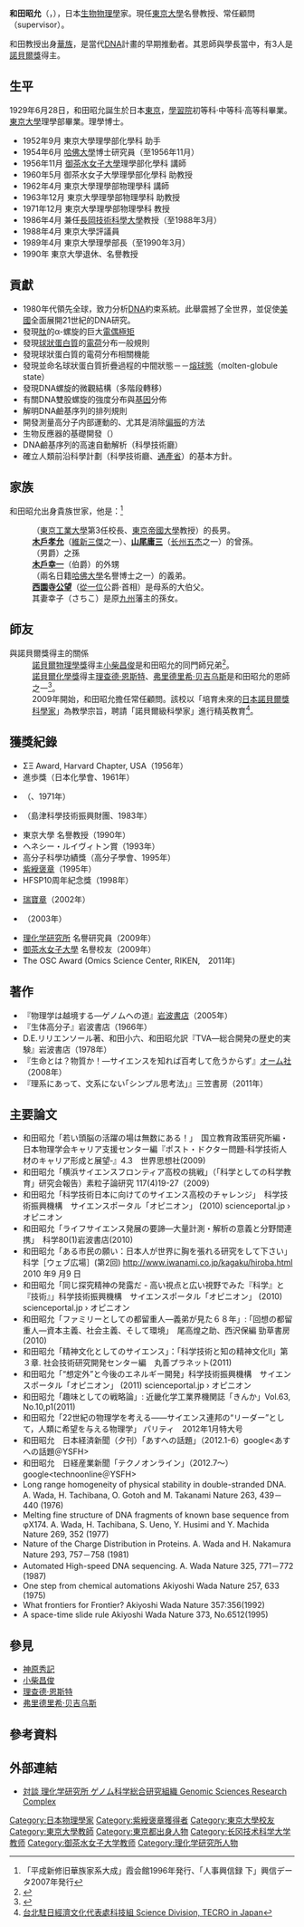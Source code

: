 {{Infobox scientist
| name              = 和田昭允<br><small>和田 昭允（わだ あきよし）</small>
| image             = Replace this image male.svg <!-- only free-content images are allowed for depicting living people - see [[WP:NONFREE|WP:NONFREE]] -->
| image_size        = 
| alt               = 
| caption           = 
| birth_date        = {{Birth date and age|1929|06|28|mf=y}}
| birth_place       = [[大日本帝國|大日本帝國]][[東京|東京]]
| death_date        = <!-- {{Death date and age|YYYY|MM|DD|1933|11|14}} (death date then birth date) -->
| death_place       = 
| residence         = 
| citizenship       = 
| nationality       = {{JPN}}
| fields            = [[生物物理學|生物物理學]]
| workplaces        = [[東京大學|東京大學]]<br>[[哈佛大學|哈佛大學]]<br>[[御茶水女子大學|御茶水女子大學]]<br>[[長岡技術科學大學|長岡技術科學大學]]
| alma_mater        = 東京大學
| doctoral_advisor  = 
| academic_advisors = [[File:Nobel_prize_medal.svg|20px]][[理查德·恩斯特|理查德·恩斯特]]<br>[[File:Nobel_prize_medal.svg|20px]][[弗里德里希·贝吉乌斯|弗里德里希·贝吉乌斯]]
| doctoral_students = 
| notable_students  = 
| known_for         = [[DNA|DNA]]研究
| author_abbrev_bot = 
| author_abbrev_zoo = 
| influences        = 
| influenced        = 
| awards            = [[紫綬褒章|紫綬褒章]] (1995)<br>{{link-ja|勲二等|勲二等}}[[瑞寶章|瑞寶章]] (2002)
| signature         = <!--(filename only)-->
| signature_alt     = 
| footnotes         = 
| spouse            = 
}}
{{Japanese|japanese=和田 昭允|kana=わだ あきよし|romaji=Wada Aki-Yoshi}}

'''和田昭允'''（{{jpn|j=和田 昭允|hg=わだ あきよし|rm=Wada Aki-Yoshi|f=h}}，{{bd|1929年|6月28日}}），日本[[生物物理學|生物物理學]]家。現任[[東京大學|東京大學]]名譽教授、{{link-ja|橫濱科學尖端高中|横浜市立横浜サイエンスフロンティア高等学校}}常任顧問（supervisor）。

和田教授出身[[華族_(日本)|華族]]，是當代[[DNA|DNA]]計畫的早期推動者。其恩師與學長當中，有3人是[[諾貝爾獎|諾貝爾獎]]得主。

== 生平 ==
1929年6月28日，和田昭允誕生於日本[[東京|東京]]，[[學習院|學習院]]初等科·中等科·高等科畢業。[[東京大學|東京大學]]理學部畢業。理學博士。
*1952年9月 東京大學理學部化學科 助手
*1954年6月 [[哈佛大學|哈佛大學]]博士研究員（至1956年11月）
*1956年11月 [[御茶水女子大學|御茶水女子大學]]理學部化學科 講師
*1960年5月 御茶水女子大學理學部化學科 助教授
*1962年4月 東京大學理學部物理學科 講師
*1963年12月 東京大學理學部物理學科 助教授
*1971年12月 東京大學理學部物理學科 教授
*1986年4月 兼任[[長岡技術科學大學|長岡技術科學大學]]教授（至1988年3月）
*1988年4月 東京大學評議員
*1989年4月 東京大學理學部長（至1990年3月）
*1990年 東京大學退休、名譽教授

== 貢獻 ==
*1980年代領先全球，致力分析[[DNA|DNA]]約束系統。此舉震撼了全世界，並促使[[美國|美國]]全面展開21世紀的DNA研究。
*發現[[肽|肽]]的α-螺旋的巨大[[電偶極矩|電偶極矩]]
*發現[[球狀蛋白質|球狀蛋白質]]的[[電荷|電荷]]分布一般規則
*發現球狀蛋白質的電荷分布相關機能
*發現並命名球狀蛋白質折疊過程的中間狀態－－[[熔球態|熔球態]]（molten-globule state）
*發現DNA螺旋的微觀結構（多階段轉移）
*有關DNA雙股螺旋的強度分布與[[基因|基因]]分佈
*解明DNA鹼基序列的排列規則
*開發測量高分子内部運動的{{link-ja|光散射法|光散乱法}}、尤其是消除[[偏振|偏振]]的方法
*生物反應器的基礎開發（{{link-ja|科學技術廳|科学技術庁}}） 
*DNA鹼基序列的高速自動解析（科學技術廳）
*確立人類前沿科學計劃（科學技術廳、[[通產省|通產省]]）的基本方針。

== 家族 ==
和田昭允出身貴族世家，他是：<ref>「平成新修旧華族家系大成」霞会館1996年発行、「人事興信録 下」興信データ2007年発行</ref>
:'''{{link-ja|和田小六|和田小六}}'''（[[東京工業大學|東京工業大學]]第3任校長、[[東京帝國大學|東京帝國大學]]教授）的長男。
:'''[[木戶孝允|木戶孝允]]'''（[[維新三傑|維新三傑]]之一）、'''[[山尾庸三|山尾庸三]]'''（[[长州五杰|长州五杰]]之一）的曾孫。
:'''{{link-ja|吉川重吉|吉川重吉}}'''（男爵）之孫
:'''[[木戶幸一|木戶幸一]]'''（伯爵）的外甥
:'''{{link-ja|都留重人|都留重人}}'''（兩名日籍[[哈佛大學|哈佛大學]]名譽博士之一）的義弟。
:'''[[西園寺公望|西園寺公望]]'''（[[從一位|從一位]]公爵·首相）是母系的大伯父。
:其妻幸子（さちこ）是原[[九州_(日本)|九州]]{{link-ja|延岡藩|延岡藩}}藩主{{link-ja|内藤政舉|内藤政挙}}的孫女。

== 師友 ==
;與諾貝爾獎得主的關係
:[[諾貝爾物理學獎|諾貝爾物理學獎]]得主[[小柴昌俊|小柴昌俊]]是和田昭允的同門師兄弟<ref>{{Cite web |url=http://www.amazon.co.jp/%E7%A7%91%E5%AD%A6%E3%81%AF%E8%B1%B9%E5%A4%89%E3%81%99%E3%82%8B-%E9%A4%8A%E8%80%81-%E5%AD%9F%E5%8F%B8/dp/4563019097 |title=Amazon.co.jp： 科学は豹変する: 養老 孟司, 和田 昭允: 本 |accessdate=2014-06-22 |archive-date=2019-12-06 |archive-url=https://web.archive.org/web/20191206103901/https://www.amazon.co.jp/%E7%A7%91%E5%AD%A6%E3%81%AF%E8%B1%B9%E5%A4%89%E3%81%99%E3%82%8B-%E9%A4%8A%E8%80%81-%E5%AD%9F%E5%8F%B8/dp/4563019097 |dead-url=no }}</ref>。
:[[諾貝爾化學獎|諾貝爾化學獎]]得主[[理查德·恩斯特|理查德·恩斯特]]、[[弗里德里希·贝吉乌斯|弗里德里希·贝吉乌斯]]是和田昭允的恩師之一<ref>{{Cite web |url=http://bunshi4.bio.nagoya-u.ac.jp/~biophy-c/meeting_110315.html |title=生物物理学会中部支部会-セミナー・集会 |accessdate=2014-06-22 |archive-date=2019-01-16 |archive-url=https://web.archive.org/web/20190116232029/http://bunshi4.bio.nagoya-u.ac.jp/~biophy-c/meeting_110315.html |dead-url=no }}</ref>。
:2009年開始，和田昭允擔任{{link-ja|橫濱科學尖端高中|横浜市立横浜サイエンスフロンティア高等学校}}常任顧問。該校以「培育未來的[[日本人諾貝爾獎得主|日本諾貝爾獎科學家]]」為教學宗旨，聘請「諾貝爾級科學家」進行精英教育<ref>[http://japan.most.gov.tw/ct.asp?xItem=0981028014&ctNode=780&lang=C 台北駐日經濟文化代表處科技組 Science Division, TECRO in Japan]{{dead link|date=2017年12月 |bot=InternetArchiveBot |fix-attempted=yes }}</ref>。

== 獲獎紀錄 ==
*ΣΞ Award, Harvard Chapter, USA（1956年）
*進歩獎（日本化學會、1961年）
*{{link-ja|松永獎|松永賞}}（{{link-ja|松永紀念科學振興財團|松永記念科学振興財団}}、1971年）
*{{link-ja|島津獎|島津賞}}（島津科學技術振興財團、1983年）
*東京大學 名譽教授（1990年）
*ヘネシー・ルイヴィトン賞（1993年）
*高分子科學功績獎（高分子學會、1995年）
*[[紫綬褒章|紫綬褒章]]（1995年）
*HFSP10周年紀念獎（1998年）
*{{link-ja|勲二等|勲二等}}[[瑞寶章|瑞寶章]]（2002年）
*{{link-ja|橫濱文化獎|横浜文化賞}}（2003年）
*[[理化学研究所|理化学研究所]] 名譽研究員（2009年）
*[[御茶水女子大學|御茶水女子大學]] 名譽校友（2009年）
*The OSC Award (Omics Science Center, RIKEN,　2011年)

== 著作 ==
*『物理学は越境する―ゲノムへの道』[[岩波書店|岩波書店]]（2005年）
*『生体高分子』岩波書店（1966年）
*D.E.リリエンソール著、和田小六、和田昭允訳『TVA―総合開発の歴史的実験』岩波書店（1978年）
*『生命とは？物質か！―サイエンスを知れば百考して危うからず』[[オーム社|オーム社]]（2008年）
*『理系にあって、文系にない｢シンプル思考法」』三笠書房（2011年）

== 主要論文 ==
*和田昭允「若い頭脳の活躍の場は無数にある！」　国立教育政策研究所編・日本物理学会キャリア支援センター編『ポスト・ドクター問題‐科学技術人材のキャリア形成と展望‐』4.3　世界思想社(2009)　　　
*和田昭允「横浜サイエンスフロンティア高校の挑戦」（「科学としての科学教育」研究会報告）素粒子論研究 117(4)19-27（2009）
*和田昭允「科学技術日本に向けてのサイエンス高校のチャレンジ」　科学技術振興機構　サイエンスポータル「オピニオン」 (2010)  scienceportal.jp › オピニオン
*和田昭允「ライフサイエンス発展の要諦―大量計測・解析の意義と分野間連携」　科学80(1)岩波書店(2010)
*和田昭允「ある市民の願い：日本人が世界に胸を張れる研究をして下さい」科学［ウェブ広場］(第2回) http://www.iwanami.co.jp/kagaku/hiroba.html{{Wayback|url=http://www.iwanami.co.jp/kagaku/hiroba.html |date=20160305033133 }} 2010 年9 月9 日
*和田昭允「同じ探究精神の発露だ - 高い視点と広い視野でみた『科学』と『技術』」科学技術振興機構　サイエンスポータル「オピニオン」 (2010)  scienceportal.jp › オピニオン
*和田昭允「ファミリーとしての都留重人―義弟が見た６８年」: ｢回想の都留重人―資本主義、社会主義、そして環境｣　尾高煌之助、西沢保編  勁草書房(2010) 
*和田昭允「精神文化としてのサイエンス」：「科学技術と知の精神文化II」第３章. 社会技術研究開発センター編　丸善プラネット(2011)
*和田昭允「“想定外”と今後のエネルギー開発」科学技術振興機構　サイエンスポータル「オピニオン」 (2011) scienceportal.jp › オピニオン
*和田昭允「趣味としての戦略論」: 近畿化学工業界機関誌「きんか」Vol.63, No.10,p1(2011)
*和田昭允「22世紀の物理学を考える――サイエンス連邦の“リーダー”として，人類に希望を与える物理学」 パリティ　2012年1月特大号
*和田昭允　日本経済新聞（夕刊）「あすへの話題」（2012.1-6）google<あすへの話題＠YSFH>
*和田昭允　日経産業新聞「テクノオンライン」（2012.7～）google<technoonline＠YSFH>
*Long range homogeneity of physical stability in double-stranded DNA. A. Wada, H. Tachibana, O. Gotoh and M. Takanami Nature 263, 439－440 (1976)
*Melting fine structure of DNA fragments of known base sequence from φX174. A. Wada, H. Tachibana, S. Ueno, Y. Husimi and Y. Machida Nature 269, 352 (1977)
*Nature of the Charge Distribution in Proteins. A. Wada and H. Nakamura Nature 293, 757－758 (1981)
*Automated High-speed DNA sequencing. A. Wada Nature 325, 771－772 (1987)
*One step from chemical automations Akiyoshi Wada Nature 257, 633 (1975)
*What frontiers for Frontier? Akiyoshi Wada Nature 357:356(1992)
*A space-time slide rule Akiyoshi Wada Nature 373, No.6512(1995)

== 參見 ==
*[[神原秀記|神原秀記]]
*[[小柴昌俊|小柴昌俊]]
*[[理查德·恩斯特|理查德·恩斯特]]
*[[弗里德里希·贝吉乌斯|弗里德里希·贝吉乌斯]]

== 參考資料 ==
<references/>

== 外部連結 ==
*[http://www.gsc.riken.jp/jpn/ayumi/01.html 対談 理化学研究所 ゲノム科学総合研究組織 Genomic Sciences Research Complex]{{Wayback|url=http://www.gsc.riken.jp/jpn/ayumi/01.html |date=20191112101759 }}

{{DEFAULTSORT:Wada Akiyoshi}}
[[Category:日本物理學家|Category:日本物理學家]]
[[Category:紫綬褒章獲得者|Category:紫綬褒章獲得者]]
[[Category:東京大學校友|Category:東京大學校友]]
[[Category:東京大學教師|Category:東京大學教師]]
[[Category:東京都出身人物|Category:東京都出身人物]]
[[Category:长冈技术科学大学教师|Category:长冈技术科学大学教师]]
[[Category:御茶水女子大学教师|Category:御茶水女子大学教师]]
[[Category:理化学研究所人物|Category:理化学研究所人物]]